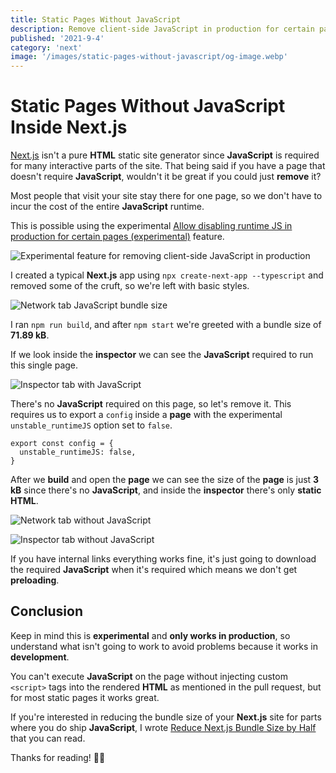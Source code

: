 ```yaml
---
title: Static Pages Without JavaScript
description: Remove client-side JavaScript in production for certain pages
published: '2021-9-4'
category: 'next'
image: '/images/static-pages-without-javascript/og-image.webp'
---
```


# Static Pages Without JavaScript Inside Next.js

[Next.js](https://nextjs.org/) isn't a pure **HTML** static site generator since **JavaScript** is required for many interactive parts of the site. That being said if you have a page that doesn't require **JavaScript**, wouldn't it be great if you could just **remove** it?

Most people that visit your site stay there for one page, so we don't have to incur the cost of the entire **JavaScript** runtime.

This is possible using the experimental [Allow disabling runtime JS in production for certain pages (experimental)](https://github.com/vercel/next.js/pull/11949) feature.

<Image
  height={448}
  width={921}
  src="/images/static-pages-without-javascript/experimental-feature.webp"
  alt="Experimental feature for removing client-side JavaScript in production"
/>

I created a typical **Next.js** app using `npx create-next-app --typescript` and removed some of the cruft, so we're left with basic styles.

<Image
  height={648}
  width={1000}
  src="/images/static-pages-without-javascript/network-with-javascript.webp"
  alt="Network tab JavaScript bundle size"
/>

I ran `npm run build`, and after `npm start` we're greeted with a bundle size of **71.89 kB**.

If we look inside the **inspector** we can see the **JavaScript** required to run this single page.

<Image
  height={648}
  width={1000}
  src="/images/static-pages-without-javascript/inspector-with-javascript.webp"
  alt="Inspector tab with JavaScript"
/>

There's no **JavaScript** required on this page, so let's remove it. This requires us to export a `config` inside a **page** with the experimental `unstable_runtimeJS` option set to `false`.

```js:index.tsx
export const config = {
  unstable_runtimeJS: false,
}
```

After we **build** and open the **page** we can see the size of the **page** is just **3 kB** since there's no **JavaScript**, and inside the **inspector** there's only **static HTML**.

<Image
  height={648}
  width={1000}
  src="/images/static-pages-without-javascript/network-without-javascript.webp"
  alt="Network tab without JavaScript"
/>

<Image
  height={648}
  width={1000}
  src="/images/static-pages-without-javascript/inspector-without-javascript.webp"
  alt="Inspector tab without JavaScript"
/>

If you have internal links everything works fine, it's just going to download the required **JavaScript** when it's required which means we don't get **preloading**.

## Conclusion

Keep in mind this is **experimental** and **only works in production**, so understand what isn't going to work to avoid problems because it works in **development**.

You can't execute **JavaScript** on the page without injecting custom `<script>` tags into the rendered **HTML** as mentioned in the pull request, but for most static pages it works great.

If you're interested in reducing the bundle size of your **Next.js** site for parts where you do ship **JavaScript**, I wrote [Reduce Next.js Bundle Size by Half](https://joyofcode.xyz/next-bundle-size) that you can read.

Thanks for reading! 🏄‍♀️
